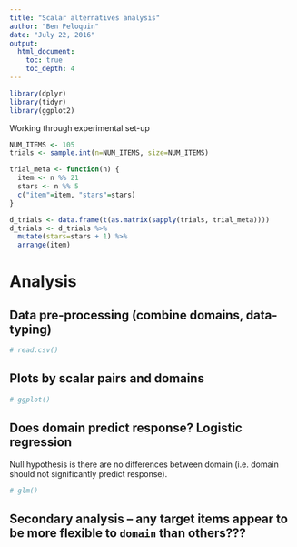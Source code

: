 ```yaml
---
title: "Scalar alternatives analysis"
author: "Ben Peloquin"
date: "July 22, 2016"
output:
  html_document:
    toc: true
    toc_depth: 4
---
```


```r
library(dplyr)
library(tidyr)
library(ggplot2)
```

Working through experimental set-up
```r
NUM_ITEMS <- 105
trials <- sample.int(n=NUM_ITEMS, size=NUM_ITEMS)

trial_meta <- function(n) {
  item <- n %% 21
  stars <- n %% 5
  c("item"=item, "stars"=stars)
}

d_trials <- data.frame(t(as.matrix(sapply(trials, trial_meta))))
d_trials <- d_trials %>%
  mutate(stars=stars + 1) %>%
  arrange(item)
```

# Analysis

## Data pre-processing (combine domains, data-typing)
```r
# read.csv()
```

## Plots by scalar pairs and domains
```r
# ggplot()
```

## Does domain predict response? Logistic regression

Null hypothesis is there are no differences between domain (i.e. domain should not significantly predict response).
```r
# glm()
```

## Secondary analysis -- any target items appear to be more flexible to `domain` than others???
```r

```
